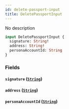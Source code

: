 ```yaml
---
id: delete-passport-input
title: DeletePassportInput
---
```



No description

```graphql
input DeletePassportInput {
  signature: String!
  address: String!
  personaAccountId: String
}
```


### Fields

#### `signature` ([`String`](../../references/scalars/string))




#### `address` ([`String`](../../references/scalars/string))




#### `personaAccountId` ([`String`](../../references/scalars/string))






